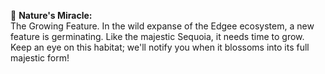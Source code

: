 <Note>🌱 **Nature's Miracle:**<br /> The Growing Feature. In the wild expanse of the Edgee ecosystem, 
  a new feature is germinating. Like the majestic Sequoia, it needs time to grow. Keep an eye on 
  this habitat; we'll notify you when it blossoms into its full majestic form!</Note>

